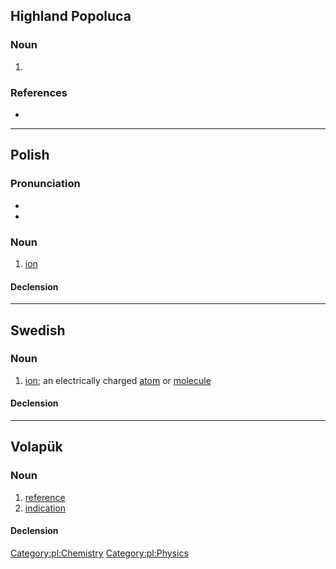 {{also|Jon|jón|Jón|jòn|jön|-jon|Jon.}}
==Highland Popoluca==

===Noun===
{{head|poi|noun}}

# {{l|en|bird}}

===References===
* {{R:Elson & Gutiérrez 1999|page=78}}

----

==Polish==
{{wikipedia|lang=pl}}

===Pronunciation===
* {{pl-IPA}}
* {{audio|pl|Pl-jon.ogg|audio}}

===Noun===
{{pl-noun|m-in}}

# [[ion]]

====Declension====
{{pl-decl-noun
|jon|jony
|jonu|jonów
|jonowi|jonom
|jon|jony
|jonem|jonami
|jonie|jonach
|jonie|jony
}}

[[Category:pl:Chemistry]]
[[Category:pl:Physics]]

----

==Swedish==

===Noun===
{{sv-noun|c}}

# {{lb|sv|chemistry}} [[ion]]; an electrically charged [[atom]] or [[molecule]]

====Declension====
{{sv-infl-noun-c-er}}

----

==Volapük==

===Noun===
{{vo-noun}}

# [[reference]]
# [[indication]]

====Declension====
{{vo-decl-noun}}